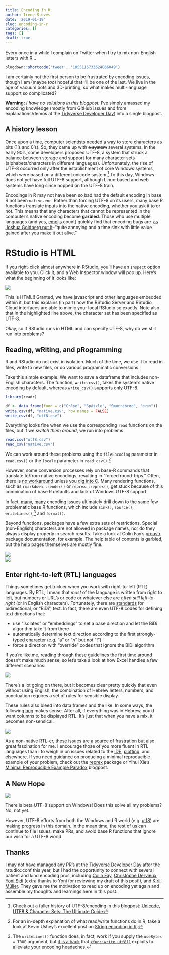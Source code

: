 ```yaml
---
title: Encoding in R
author: Irene Steves
date: '2019-01-19'
slug: encoding-in-r
categories: []
tags: []
draft: true
---
```


Every once in a while I complain on Twitter when I try to mix non-English letters with R...

```r
blogdown::shortcode('tweet', '1055115733624066049')
```

I am certainly not the first person to be frustrated by encoding issues, though I am (maybe _too_) hopeful that I'll be one of the last. We live in the age of vacuum bots and 3D-printing, so what makes multi-language support so complicated? 

**Warning:** _I have no solutions in this blogpost._ I've simply amassed my encoding knowledge (mostly from GitHub issues and from explanations/demos at the [Tidyverse Developer Day](https://github.com/tidyverse/dev-day-2019)) into a single blogpost. 

## A history lesson

Once upon a time, computer scientists needed a way to store characters as bits (1's and 0's). So, they came up with ~~a system~~ several systems. In the early 90's, some developers proposed UTF-8, a system that struck a balance between storage and support for many character sets (alphabets/characters in different languages). Unfortunately, the rise of UTF-8 occurred only after the establishment of core Windows systems, which were based on a different unicode system.[^1] To this day, Windows does not yet have full UTF-8 support, although Linux-based and web systems have long since hopped on the UTF-8 train. 

[^1]: Check out a fuller history of UTF-8/encoding in this blogpost:  [Unicode, UTF8 & Character Sets: The Ultimate Guide](https://www.smashingmagazine.com/2012/06/all-about-unicode-utf8-character-sets/)

Encodings in R may not have been so bad had the default encoding in base R not been `native.enc`. Rather than forcing UTF-8 on its users, many base R functions translate inputs into the native encoding, whether you ask it to or not. This means that any characters that cannot be represented in the computer's native encoding become **garbled**. Those who use multiple languages (and yes, [emojis](https://github.com/hadley/emo/issues/7) count) quickly find that  encoding bugs are--[as Joshua Goldberg put it](https://yihui.name/en/2018/11/biggest-regret-knitr/)--"quite annoying and a time sink with little value gained after you make it out alive." 

# RStudio is HTML

If you right-click almost anywhere in RStudio, you'll have an `Inspect` option available to you. Click it, and a Web Inspector window will pop up. Here's what the beginning of it looks like:

![](https://github.com/isteves/website/blob/master/static/rstudio-html.png?raw=true)

This is HTML!! Granted, we have javascript and other languages embedded within it, but this explains (in part) how the RStudio Server and RStudio Cloud interfaces are able to mimic your local RStudio so exactly. Note also that in the highlighted line above, the character set has been specified as UTF-8.

Okay, so if RStudio runs in HTML and can specify UTF-8, why do we still run into problems?

## Reading, wRiting, and pRogramming

R and RStudio do not exist in isolation. Much of the time, we use it to read in files, write to new files, or do various programmatic conversions. 

Take this simple example. We want to save a dataframe that includes non-English characters. The function, `write.csv()`, takes the system's native encoding by default, whereas `write_csv()` supports only UTF-8.

```r
library(readr)

df <- data.frame(food = c("Crêpe", "Spätzle", "Smørrebrød", "חומוס"))
write.csv(df, "native.csv", row.names = FALSE)
write_csv(df, "utf8.csv")
```

Everything looks fine when we use the corresponding `read` functions on the files, but if we _switch them around_, we run into problems:

```r
read.csv("utf8.csv")
read_csv("native.csv")
```

We can work around these problems using the `fileEncoding` parameter in `read.csv()` or the `locale` parameter in `read_csv()`.[^3]

[^3]: For an in-depth explanation of what read/write functions do in R, take a look at Kevin Ushey's excellent post on [String encoding in R](http://kevinushey.github.io/blog/2018/02/21/string-encoding-and-r/).

However, some conversion processes rely on base-R commands that translate to/from native encodings, resulting in "forced round-trips." Often, there is [no workaround](https://github.com/r-lib/evaluate/issues/59) unless you [dig into C](http://r.789695.n4.nabble.com/source-parse-and-foreign-UTF-8-characters-td4733523.html). Many rendering functions, such as `rmarkdown::render()` or `reprex::reprex()`, get stuck because of this combination of base R defaults and lack of Windows UTF-8 support.

In fact, [many](https://github.com/yihui/knitr/issues/1506), [many](https://community.rstudio.com/t/problem-rendering-foreign-languages-in-rmd/17931/6) encoding issues ultimately drill down to the same few problematic base R functions, which include `sink()`, `source()`, `writeLines()`,[^2] and `format()`.

[^2]: The `writeLines()` function does, in fact, work if you supply the `useBytes = TRUE` argument, but [it is a hack](https://bugs.r-project.org/bugzilla/show_bug.cgi?id=17503) that [`xfun::write_utf8()`](https://github.com/yihui/xfun/blob/5ac27093c7abe1fe5abb1de84734fdd0d083ba49/R/io.R#L29) exploits to alleviate your encoding headaches.

Beyond functions, packages have a few extra sets of restrictions. Special (non-English) characters are not allowed in package names, nor do they always display properly in search results. Take a look at Colin Fay's [proustr](https://github.com/ColinFay/proustr) package documentation, for example. The help table of contents is garbled, but the help pages themselves are mostly fine.

![](https://github.com/isteves/website/blob/master/static/proustr-help1.png?raw=true)  
![](https://github.com/isteves/website/blob/master/static/proustr-help2.png?raw=true)

## Enter right-to-left (RTL) languages

Things sometimes get trickier when you work with right-to-left (RTL) languages. By RTL, I mean that _most_ of the language is written from right to left, but numbers or URL's or code or whatever else are _often still left-to-right_ (or in English characters). Fortunately, there are [standards](https://www.w3.org/International/questions/qa-bidi-unicode-controls) for bidirectional, or "BiDi", text. In fact, there are even UTF-8 codes for defining text directions that:

- use "isolates" or "embeddings" to set a base direction and let the BiDi algorithm take it from there
- automatically determine text direction according to the first strongly-typed character (e.g. "a" or "א" but not "!")
- force a direction with "override" codes that ignore the BiDi algorithm

If you're like me, reading through these guidelines the first time around doesn't make much sense, so let's take a look at how Excel handles a few different scenarios:

![](https://user-images.githubusercontent.com/25118334/43059894-7cdfbeb4-8e03-11e8-917b-41b087d95742.gif)

There's a lot going on there, but it becomes clear pretty quickly that even without using English, the combination of Hebrew letters, numbers, and punctuation requires a set of rules for sensible display.

These rules also bleed into data frames and the like. In some ways, the following [bug](https://github.com/tidyverse/tibble/issues/433) makes sense. After all, if everything was in Hebrew, you'd want columns to be displayed RTL. It's just that when you have a mix, it becomes non-sensical. 

![](https://github.com/isteves/website/blob/master/static/tibble-flip.png?raw=true)

As a non-native RTL-er, these issues are a source of frustration but also great fascination for me. I encourage those of you more fluent in RTL languages than I to weigh in on issues related to the [IDE](https://github.com/rstudio/rstudio/issues/3808), [plotting](https://github.com/tidyverse/ggplot2/pull/2817), and elsewhere. If you need guidance on producing a minimal reproducible example of your problem, check out the [reprex](https://reprex.tidyverse.org/) package or Yihui Xie's [Minimal Reproducible Example Paradox](https://yihui.name/en/2017/09/the-minimal-reprex-paradox/) blogpost.

## A New Hope

![](https://github.com/isteves/website/blob/master/static/windows-utf8.PNG?raw=true)

There is beta UTF-8 support on Windows! Does this solve all my problems? No, not yet. 

However, UTF-8 efforts from both the Windows and R world (e.g. [utf8](https://github.com/patperry/r-utf8)) are making progress in this domain. In the mean time, the rest of us can continue to file issues, make PRs, and avoid base R functions that ignore our wish for a UTF-8 world.

## Thanks

I may not have managed any PR's at the [Tidyverse Developer Day](https://github.com/tidyverse/dev-day-2019) after the rstudio::conf this year, but I had the opportunity to connect with several patient and kind encoding pros, including [Colin Fay](https://twitter.com/_ColinFay), [Christophe Dervieux](https://twitter.com/chrisderv), [Yoni Sidi](https://twitter.com/yoniceedee) (extra thanks to Yoni for reviewing my draft of this post!), and [Kirill Müller](https://twitter.com/krlmlr). They gave me the motivation to read up on encoding yet again and assemble my thoughts and learnings here in this post. 

